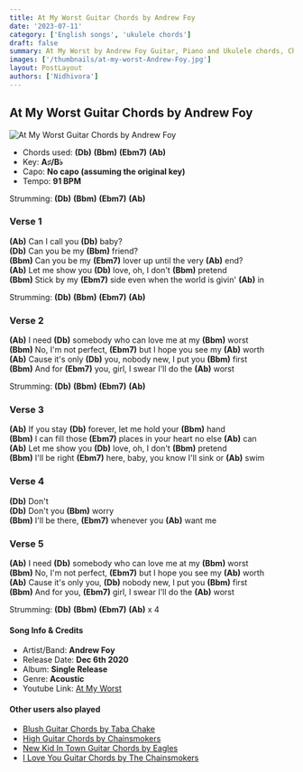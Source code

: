 ```yaml
---
title: At My Worst Guitar Chords by Andrew Foy
date: '2023-07-11'
category: ['English songs', 'ukulele chords']
draft: false
summary: At My Worst by Andrew Foy Guitar, Piano and Ukulele chords, Chords used - (Db) (Bbm) (Ebm7) (Ab) ,  Key - A♯/B♭
images: ['/thumbnails/at-my-worst-Andrew-Foy.jpg']
layout: PostLayout
authors: ['Nidhivora']
---
```


## At My Worst Guitar Chords by Andrew Foy

![At My Worst Guitar Chords by Andrew Foy](/thumbnails/at-my-worst-Andrew-Foy.jpg)

- Chords used: **(Db)** **(Bbm)** **(Ebm7)** **(Ab)**
- Key: **A♯/B♭**
- Capo: **No capo (assuming the original key)**
- Tempo: **91 BPM**

Strumming: **(Db)** **(Bbm)** **(Ebm7)** **(Ab)**

### Verse 1

**(Ab)** Can I call you **(Db)** baby?\
**(Db)** Can you be my **(Bbm)** friend?\
**(Bbm)** Can you be my **(Ebm7)** lover up until the very **(Ab)** end?\
**(Ab)** Let me show you **(Db)** love, oh, I don't **(Bbm)** pretend\
**(Bbm)** Stick by my **(Ebm7)** side even when the world is givin' **(Ab)** in

Strumming: **(Db)** **(Bbm)** **(Ebm7)** **(Ab)**

### Verse 2

**(Ab)** I need **(Db)** somebody who can love me at my **(Bbm)** worst\
**(Bbm)** No, I'm not perfect, **(Ebm7)** but I hope you see my **(Ab)** worth\
**(Ab)** Cause it's only **(Db)** you, nobody new, I put you **(Bbm)** first\
**(Bbm)** And for **(Ebm7)** you, girl, I swear I'll do the **(Ab)** worst

Strumming: **(Db)** **(Bbm)** **(Ebm7)** **(Ab)**

### Verse 3

**(Ab)** If you stay **(Db)** forever, let me hold your **(Bbm)** hand\
**(Bbm)** I can fill those **(Ebm7)** places in your heart no else **(Ab)** can\
**(Ab)** Let me show you **(Db)** love, oh, I don't **(Bbm)** pretend\
**(Bbm)** I'll be right **(Ebm7)** here, baby, you know I'll sink or **(Ab)** swim

### Verse 4

**(Db)** Don't\
**(Db)** Don't you **(Bbm)** worry\
**(Bbm)** I'll be there, **(Ebm7)** whenever you **(Ab)** want me

### Verse 5

**(Ab)** I need **(Db)** somebody who can love me at my **(Bbm)** worst\
**(Bbm)** No, I'm not perfect, **(Ebm7)** but I hope you see my **(Ab)** worth\
**(Ab)** Cause it's only you, **(Db)** nobody new, I put you **(Bbm)** first\
**(Bbm)** And for you, **(Ebm7)** girl, I swear I'll do the **(Ab)** worst

Strumming: **(Db)** **(Bbm)** **(Ebm7)** **(Ab)** x 4

#### Song Info & Credits

- Artist/Band: **Andrew Foy**
- Release Date: **Dec 6th 2020**
- Album: **Single Release**
- Genre: **Acoustic**
- Youtube Link: [At My Worst](https://www.youtube.com/watch?v=i8fa3JIrgpY)

#### Other users also played

- [Blush Guitar Chords by Taba Chake](https://www.chordsco.com/chords/blush-guitar-chords-by-taba-chake)
- [High Guitar Chords by Chainsmokers](https://www.chordsco.com/chords/high-guitar-chords-by-chainsmokers)
- [New Kid In Town Guitar Chords by Eagles](https://www.chordsco.com/chords/new-kid-in-town-guitar-chords-by-eagles)
- [I Love You Guitar Chords by The Chainsmokers](https://www.chordsco.com/chords/i-love-you-guitar-chords-by-the-chainsmokers)
